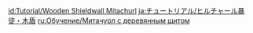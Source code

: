 {{Tutorial
|title    = Wooden Shieldwall Mitachurl
|subtitle = New Entry
|type     = Enemies
|icon     = Icon Tutorial Monster.png
|about    = Wooden Shieldwall Mitachurl
|image1   = Tutorial Enemies Wooden Shieldwall Mitachurl.png
|text1    = Wards off attacks using a large wooden shield, which is comprised of {{Color|help|Dendro}}. Maybe there's a way to {{Color|help|set it on fire}}.
|sort     = 2103
}}

[[id:Tutorial/Wooden Shieldwall Mitachurl]]
[[ja:チュートリアル/ヒルチャール暴徒・木盾]]
[[ru:Обучение/Митачурл с деревянным щитом]]